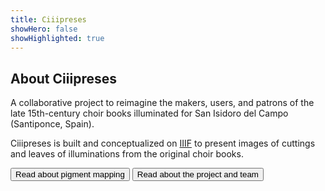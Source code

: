 ```yaml
---
title: Ciiipreses
showHero: false
showHighlighted: true
---
```


## About Ciiipreses

A collaborative project to reimagine the makers, users, and patrons of the late 15th-century choir books illuminated for San Isidoro del Campo (Santiponce, Spain).

Ciiipreses is built and conceptualized on [IIIF](https://iiif.io/) to present images of cuttings and leaves of illuminations from the original choir books.

<ButtonWrapper>
  <Button href="https://www.mdpi.com/2076-3417/14/16/6857">Read about pigment mapping</Button>
  <Button href="/about">Read about the project and team</Button>
</ButtonWrapper>
